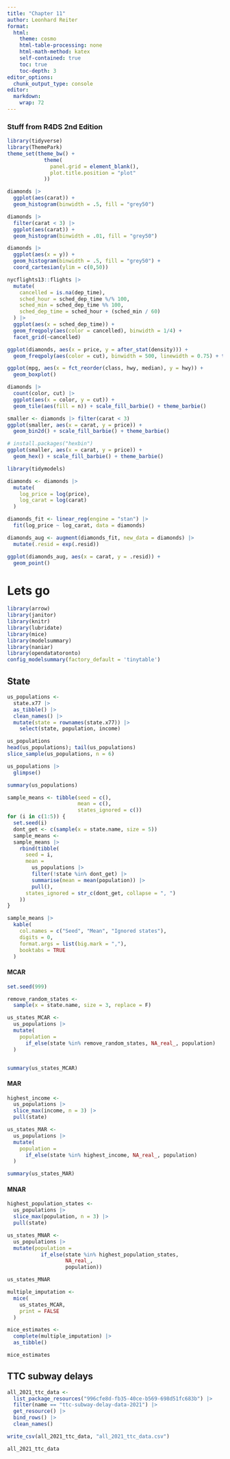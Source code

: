 ```yaml
---
title: "Chapter 11"
author: Leonhard Reiter
format: 
  html:
    theme: cosmo
    html-table-processing: none
    html-math-method: katex
    self-contained: true
    toc: true
    toc-depth: 3
editor_options: 
  chunk_output_type: console
editor: 
  markdown: 
    wrap: 72
---
```


### Stuff from R4DS 2nd Edition

```r
library(tidyverse)
library(ThemePark)
theme_set(theme_bw() +
            theme(
              panel.grid = element_blank(),
              plot.title.position = "plot"
            ))

diamonds |> 
  ggplot(aes(carat)) +
  geom_histogram(binwidth = .5, fill = "grey50")

diamonds |> 
  filter(carat < 3) |> 
  ggplot(aes(carat)) +
  geom_histogram(binwidth = .01, fill = "grey50")

diamonds |> 
  ggplot(aes(x = y)) +
  geom_histogram(binwidth = .5, fill = "grey50") +
  coord_cartesian(ylim = c(0,50))

nycflights13::flights |> 
  mutate(
    cancelled = is.na(dep_time),
    sched_hour = sched_dep_time %/% 100,
    sched_min = sched_dep_time %% 100,
    sched_dep_time = sched_hour + (sched_min / 60)
  ) |> 
  ggplot(aes(x = sched_dep_time)) + 
  geom_freqpoly(aes(color = cancelled), binwidth = 1/4) +
  facet_grid(~cancelled)

ggplot(diamonds, aes(x = price, y = after_stat(density))) + 
  geom_freqpoly(aes(color = cut), binwidth = 500, linewidth = 0.75) + theme_grey()

ggplot(mpg, aes(x = fct_reorder(class, hwy, median), y = hwy)) +
  geom_boxplot()

diamonds |> 
  count(color, cut) |>  
  ggplot(aes(x = color, y = cut)) +
  geom_tile(aes(fill = n)) + scale_fill_barbie() + theme_barbie()

smaller <- diamonds |> filter(carat < 3)
ggplot(smaller, aes(x = carat, y = price)) +
  geom_bin2d() + scale_fill_barbie() + theme_barbie()

# install.packages("hexbin")
ggplot(smaller, aes(x = carat, y = price)) +
  geom_hex() + scale_fill_barbie() + theme_barbie()

library(tidymodels)

diamonds <- diamonds |>
  mutate(
    log_price = log(price),
    log_carat = log(carat)
  )

diamonds_fit <- linear_reg(engine = "stan") |>
  fit(log_price ~ log_carat, data = diamonds)

diamonds_aug <- augment(diamonds_fit, new_data = diamonds) |>
  mutate(.resid = exp(.resid))

ggplot(diamonds_aug, aes(x = carat, y = .resid)) + 
  geom_point()
```

# Lets go

```r
library(arrow)
library(janitor)
library(knitr)
library(lubridate)
library(mice)
library(modelsummary)
library(naniar)
library(opendatatoronto)
config_modelsummary(factory_default = 'tinytable')
```

## State
```r
us_populations <- 
  state.x77 |> 
  as_tibble() |> 
  clean_names() |> 
  mutate(state = rownames(state.x77)) |> 
    select(state, population, income)

us_populations
head(us_populations); tail(us_populations)
slice_sample(us_populations, n = 6)

us_populations |>
  glimpse()

summary(us_populations)
```

```r
sample_means <- tibble(seed = c(),
                       mean = c(),
                       states_ignored = c())
for (i in c(1:5)) {
  set.seed(i)
  dont_get <- c(sample(x = state.name, size = 5))
  sample_means <- 
  sample_means |> 
    rbind(tibble(
      seed = i,
      mean = 
        us_populations |> 
        filter(!state %in% dont_get) |> 
        summarise(mean = mean(population)) |> 
        pull(),
      states_ignored = str_c(dont_get, collapse = ", ")
    ))
}

sample_means |>
  kable(
    col.names = c("Seed", "Mean", "Ignored states"),
    digits = 0,
    format.args = list(big.mark = ","),
    booktabs = TRUE
  )
```

#### MCAR

```r
set.seed(999)

remove_random_states <- 
  sample(x = state.name, size = 3, replace = F)

us_states_MCAR <- 
  us_populations |> 
  mutate(
    population =
      if_else(state %in% remove_random_states, NA_real_, population)
  )


summary(us_states_MCAR)
```

#### MAR

```r
highest_income <- 
  us_populations |> 
  slice_max(income, n = 3) |> 
  pull(state)

us_states_MAR <- 
  us_populations |> 
  mutate(
    population = 
      if_else(state %in% highest_income, NA_real_, population)
  )

summary(us_states_MAR)
```


#### MNAR

```r
highest_population_states <-
  us_populations |>
  slice_max(population, n = 3) |>
  pull(state)

us_states_MNAR <-
  us_populations |>
  mutate(population =
           if_else(state %in% highest_population_states,
                   NA_real_,
                   population))

us_states_MNAR

multiple_imputation <-
  mice(
    us_states_MCAR,
    print = FALSE
  )

mice_estimates <-
  complete(multiple_imputation) |>
  as_tibble()

mice_estimates
```

## TTC subway delays

```r
all_2021_ttc_data <-
  list_package_resources("996cfe8d-fb35-40ce-b569-698d51fc683b") |>
  filter(name == "ttc-subway-delay-data-2021") |>
  get_resource() |>
  bind_rows() |>
  clean_names()

write_csv(all_2021_ttc_data, "all_2021_ttc_data.csv")

all_2021_ttc_data
```

